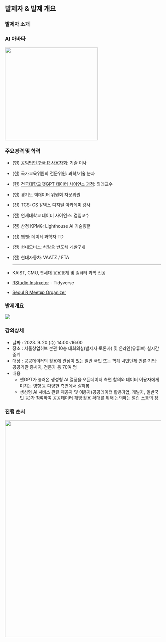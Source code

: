 ## 발제자 & 발제 개요 {.smaller}

::: panel-tabset
### 발제자 소개

::: {layout-ncol="2"}
### AI 아바타

![](img/profile.png){.absolute top="0" right="0" width="300"}

### 주요경력 및 학력

-   (현) [공익법인 한국 R 사용자회](https://r2bit.com/): 기술 이사

-   (현) 국가교육위원회 전문위원: 과학/기술 분과

-   (현) [건국대학교 챗GPT 데이터 사이언스 과정](https://r2bit.com/bitSlide/kunkuk_20230701.html#/title-slide): 외래교수

-   (현) 경기도 빅데이터 위원회 자문위원

-   (전) TCS: GS 칼텍스 디지털 아카데미 강사

-   (전) 연세대학교 데이터 사이언스: 겸임교수

-   (전) 삼정 KPMG: Lighthouse AI 기술총괄

-   (전) 웹젠: 데이터 과학자 TD

-   (전) 현대모비스: 차량용 반도체 개발구매 <br>

-   (전) 현대자동차: VAATZ / FTA <br>

    <hr>

-   KAIST, CMU, 연세대 응용통계 및 컴퓨터 과학 전공

-   [RStudio Instructor](https://education.rstudio.com/trainers/people/lee+kwangchun/) - Tidyverse

-   [Seoul R Meetup Organizer](https://r2bit.com/seoul-r/)
:::

### 발제개요

::: {layout-ncol="2"}
![](img/odf_logo.png)

### 강의상세

-   날짜 : 2023. 9. 20.(수) 14:00\~16:00
-   장소 : 서울창업허브 본관 10층 대회의실(발제자·토론자) 및 온라인(유튜브) 실시간 중계
-   대상 : 공공데이터의 활용에 관심이 있는 일반 국민 또는 학계·시민단체·언론·기업·공공기관 종사자, 전문가 등 70여 명
-   내용
    -   챗GPT가 불러온 생성형 AI 열풍을 오픈데이터 측면 함의와 데이터 이용자에게 미치는 영향 등 다양한 측면에서 살펴봄
    -   생성형 AI 서비스 관련 제공자 및 이용자(공공데이터 활용기업, 개발자, 일반국민 등)가 참여하여 공공데이터 개방·활용 확대를 위해 논의하는 열린 소통의 장
:::

### 진행 순서

![](img/odf_agenda.jpg){fig-align="center" width="700"}
:::
